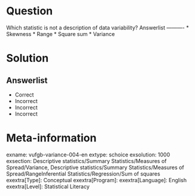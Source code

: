 Question
========

Which statistic is not a description of data variability? 
Answerlist
----------
* Skewness
* Range
* Square sum
* Variance


Solution
========

Answerlist
----------
* Correct
* Incorrect
* Incorrect
* Incorrect

Meta-information
================
exname: vufgb-variance-004-en
extype: schoice
exsolution: 1000
exsection: Descriptive statistics/Summary Statistics/Measures of Spread/Variance, Descriptive statistics/Summary Statistics/Measures of Spread/RangeInferential Statistics/Regression/Sum of squares
exextra[Type]: Conceptual
exextra[Program]: 
exextra[Language]: English
exextra[Level]: Statistical Literacy
